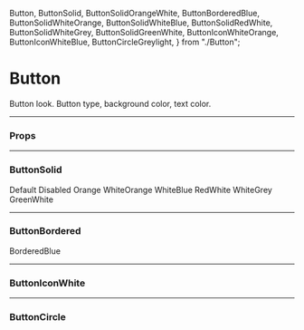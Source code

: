   Button,
  ButtonSolid,
  ButtonSolidOrangeWhite,
  ButtonBorderedBlue,
  ButtonSolidWhiteOrange,
  ButtonSolidWhiteBlue,
  ButtonSolidRedWhite,
  ButtonSolidWhiteGrey,
  ButtonSolidGreenWhite,
  ButtonIconWhiteOrange,
  ButtonIconWhiteBlue,
  ButtonCircleGreylight,
} from "./Button";

<Meta title="UI/Button" component={Button} />

# Button

Button look. Button type, background color, text color.

---

### Props

<Props of={Button} />

---

### ButtonSolid

<Preview>
  <Story name="ButtonSolid">
    <ButtonSolid>Default</ButtonSolid>
  </Story>
  <Story name="ButtonSolidDisabled">
    <ButtonSolid disabled>Disabled</ButtonSolid>
  </Story>
  <Story name="ButtonSolidOrangeWhite">
    <ButtonSolidOrangeWhite>Orange</ButtonSolidOrangeWhite>
  </Story>
  <Story name="ButtonSolidWhiteOrange">
    <ButtonSolidWhiteOrange>WhiteOrange</ButtonSolidWhiteOrange>
  </Story>
  <Story name="ButtonSolidWhiteBlue">
    <ButtonSolidWhiteBlue>WhiteBlue</ButtonSolidWhiteBlue>
  </Story>
  <Story name="ButtonSolidRedWhite">
    <ButtonSolidRedWhite>RedWhite</ButtonSolidRedWhite>
  </Story>
  <Story name="ButtonSolidWhiteGrey">
    <ButtonSolidWhiteGrey>WhiteGrey</ButtonSolidWhiteGrey>
  </Story>
  <Story name="ButtonSolidGreenWhite">
    <ButtonSolidGreenWhite>GreenWhite</ButtonSolidGreenWhite>
  </Story>
</Preview>

---

### ButtonBordered

<Preview>
  <Story name="ButtonBorderedBlue">
    <ButtonBorderedBlue>BorderedBlue</ButtonBorderedBlue>
  </Story>
</Preview>

---

### ButtonIconWhite

<Preview>
  <Story name="ButtonIconWhiteOrange">
    <ButtonIconWhiteOrange>
      <SvgIcon>
        <SvgIconEdit />
      </SvgIcon>
    </ButtonIconWhiteOrange>
  </Story>
  <Story name="ButtonIconWhiteOrangeDisabled">
    <ButtonIconWhiteOrange disabled>
      <SvgIcon>
        <SvgIconEdit />
      </SvgIcon>
    </ButtonIconWhiteOrange>
  </Story>
  <Story name="ButtonIconWhiteBlue">
    <ButtonIconWhiteBlue>
      <SvgIcon>
        <SvgIconPrinter />
      </SvgIcon>
    </ButtonIconWhiteBlue>
  </Story>
</Preview>

---

### ButtonCircle

<Preview>
  <Story name="ButtonCircleGreylight">
    <ButtonCircleGreylight>
      <SvgIcon>
        <SvgIconX />
      </SvgIcon>
    </ButtonCircleGreylight>
  </Story>
</Preview>
